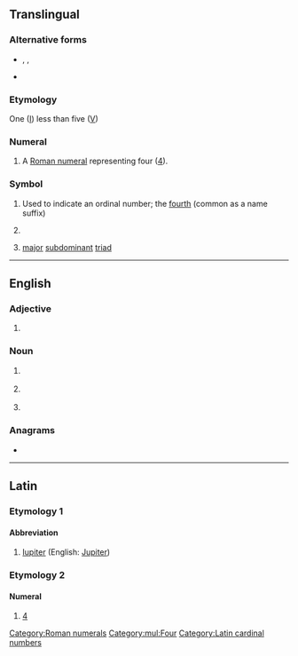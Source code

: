 {{also|iv|-iv|ív|-ív}}
{{character info/new|Ⅳ}}
==Translingual==

===Alternative forms===
* {{l|mul|iv}}, {{l|mul|IIII}}, {{l|mul|iiii}}
* {{l|mul|IV.}} {{qualifier|name suffix}}

===Etymology===
One ([[I]]) less than five ([[V]])

===Numeral===
{{head|mul|numeral}}

# A [[Roman numeral]] representing four ([[four|4]]).

===Symbol===
{{head|mul|symbol}}

# Used to indicate an ordinal number; the [[fourth]] (common as a name suffix)
# {{lb|mul|inorganic chemistry}} {{non-gloss definition|Specifying an oxidation state of 4}}
# {{lb|mul|music}} [[major]] [[subdominant]] [[triad]]

[[Category:Roman numerals]]

[[Category:mul:Four]]

----

==English==

===Adjective===
{{en-adj|-}}

# {{lb|en|medicine}} {{initialism of|intravenous|lang=en}}

===Noun===
{{en-noun}}

# {{lb|en|medicine}} {{initialism of|[[intravenous]] [[injection]]|lang=en}}
# {{lb|en|cryptography}} {{initialism of|[[initialization]] [[vector]]|lang=en}}
# {{lb|en|statistics}} {{initialism of|instrumental variable|lang=en}}

===Anagrams===
* {{anagrams|en|a=iv|-vi-|V. I.|V.I.|VI|Vi|v.i.|vi|vi.}}

----

==Latin==

===Etymology 1===

====Abbreviation====
{{rfc-header|Abbreviation}}
{{head|la|abbreviation}}

# [[Iupiter]] (English: [[Jupiter]])

===Etymology 2===

====Numeral====
{{head|la|numeral}}

# [[4]]

[[Category:Latin cardinal numbers]]